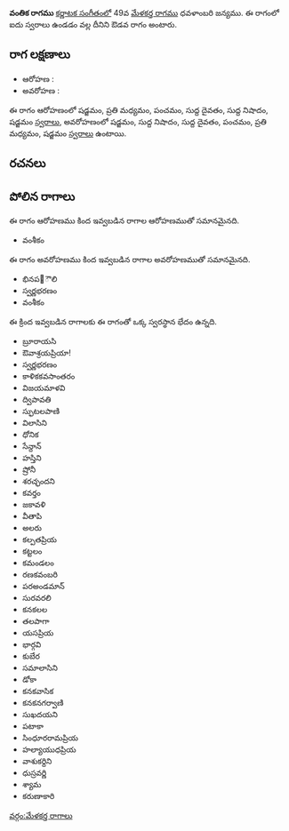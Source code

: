 {{Infobox ragam
	| name          	= వంతిక
	| synonym	    	= 
	| mela          	= 
	| chakra        	= 
	| janaka        	= 
	| type          	= ఔడవ
	| arohanam      	= {{svaraC|S|M2|P|D1|N1|S'}} 
	| avarohanam    	= {{svaraC|S'|N1|D1|P|M2|S}}
	| jeeva         	=
	| chhaya        	=
	| nyasa         	=
	| vishesha      	= 
	| equivalent  		= 
}}
{{కర్ణాటక సంగీత రాగాలు}}
'''వంతిక రాగము''' [[కర్ణాటక సంగీతం]]లో 49వ [[మేళకర్త రాగము]] ధవళాంబరి జన్యము.  ఈ రాగంలో ఐదు స్వరాలు ఉండడం వల్ల దీనిని ఔడవ రాగం అంటారు.


==రాగ లక్షణాలు==


* ఆరోహణ : {{svaraC|S|M2|P|D1|N1|S'}} 
* అవరోహణ : {{svaraC|S'|N1|D1|P|M2|S}}

ఈ రాగం ఆరోహణంలో షడ్జమం, ప్రతి మధ్యమం, పంచమం, సుద్ద దైవతం, సుద్ద నిషాదం, షడ్జమం [[స్వరాలు]], అవరోహణంలో షడ్జమం, సుద్ద నిషాదం, సుద్ద దైవతం, పంచమం, ప్రతి మధ్యమం, షడ్జమం [[స్వరాలు]] ఉంటాయి.

==రచనలు==



==పోలిన రాగాలు==
ఈ రాగం ఆరోహణము కింద ఇవ్వబడిన రాగాల ఆరోహణముతో సమానమైనది.
* వంశీకం

ఈ రాగం అవరోహణము కింద ఇవ్వబడిన రాగాల అవరోహణముతో సమానమైనది.
* భినప఩ౌలి
* స్వర్ణభరణం
* వంశీకం

ఈ క్రింద ఇవ్వబడిన రాగాలకు ఈ రాగంతో ఒక్క స్వరస్థాన భేదం ఉన్నది.
* బ్రూరాయసి
* ఔవాశ్రయప్రియా!
* స్వర్ణభరణం
* కాళికకవసాంతరం
* విజయమాళవి
* ద్విపావతి
* స్ఫుటలపాణి
* విలాసిని
* ధోనిక
* సేన్దాన్
* హస్తిని
* ష్రోనీ
* శరచ్ఛందని
* కవర్తం
* జకావళి
* వీతాపి
* అలరు
* కల్పతప్రియ
* కట్టలం
* కమండలం
* రణకవంబరి
* పరఅండమాన్
* సురవరలి
* కనకలల
* తలపాగా
* యసప్రియ
* భార్గవి
* కుబేర
* సమాలాసిని
* డోకా
* కనకవాసిక
* కనకనగర్వాణి
* సుఖదయని
* పటాకా
* సింధూరరామప్రియ
* హల్యాయుధప్రియ
* వాశుకర్దిని
* ధుస్రవర్ణి
* శ్యామ
* కరుణాకారి



[[వర్గం:మేళకర్త రాగాలు]]